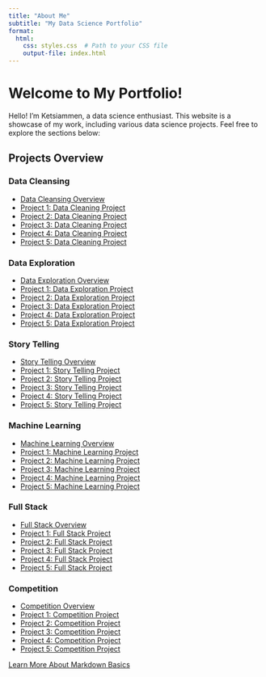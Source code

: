 ```yaml
---
title: "About Me"
subtitle: "My Data Science Portfolio"
format:
  html:
    css: styles.css  # Path to your CSS file
    output-file: index.html
---
```


# Welcome to My Portfolio!

Hello! I'm Ketsiammen, a data science enthusiast. This website is a showcase of my work, including various data science projects. Feel free to explore the sections below:

## Projects Overview

### Data Cleansing
- [Data Cleansing Overview](cleansing.qmd)
- [Project 1: Data Cleaning Project](Cleansing_Projects/project1.qmd)
- [Project 2: Data Cleaning Project](Cleansing_Projects/project2.qmd)
- [Project 3: Data Cleaning Project](Cleansing_Projects/project3.qmd)
- [Project 4: Data Cleaning Project](Cleansing_Projects/project4.qmd)
- [Project 5: Data Cleaning Project](Cleansing_Projects/project5.qmd)

### Data Exploration
- [Data Exploration Overview](exploration.qmd)
- [Project 1: Data Exploration Project](Cleansing_Exploration/project1.qmd)
- [Project 2: Data Exploration Project](Cleansing_Exploration/project2.qmd)
- [Project 3: Data Exploration Project](Cleansing_Exploration/project3.qmd)
- [Project 4: Data Exploration Project](Cleansing_Exploration/project4.qmd)
- [Project 5: Data Exploration Project](Cleansing_Exploration/project5.qmd)

### Story Telling
- [Story Telling Overview](story_telling.qmd)
- [Project 1: Story Telling Project](Story_Telling/project1.qmd)
- [Project 2: Story Telling Project](Story_Telling/project2.qmd)
- [Project 3: Story Telling Project](Story_Telling/project3.qmd)
- [Project 4: Story Telling Project](Story_Telling/project4.qmd)
- [Project 5: Story Telling Project](Story_Telling/project5.qmd)

### Machine Learning
- [Machine Learning Overview](ml.qmd)
- [Project 1: Machine Learning Project](Machine_Learning/project1.qmd)
- [Project 2: Machine Learning Project](Machine_Learning/project2.qmd)
- [Project 3: Machine Learning Project](Machine_Learning/project3.qmd)
- [Project 4: Machine Learning Project](Machine_Learning/project4.qmd)
- [Project 5: Machine Learning Project](Machine_Learning/project5.qmd)

### Full Stack
- [Full Stack Overview](full_stack.qmd)
- [Project 1: Full Stack Project](Full_Stack/project1.qmd)
- [Project 2: Full Stack Project](Full_Stack/project2.qmd)
- [Project 3: Full Stack Project](Full_Stack/project3.qmd)
- [Project 4: Full Stack Project](Full_Stack/project4.qmd)
- [Project 5: Full Stack Project](Full_Stack/project5.qmd)

### Competition
- [Competition Overview](competition.qmd)
- [Project 1: Competition Project](Competition/project1.qmd)
- [Project 2: Competition Project](Competition/project2.qmd)
- [Project 3: Competition Project](Competition/project3.qmd)
- [Project 4: Competition Project](Competition/project4.qmd)
- [Project 5: Competition Project](Competition/project5.qmd)

[Learn More About Markdown Basics](https://quarto.org/docs/authoring/markdown-basics.html#links-images)
